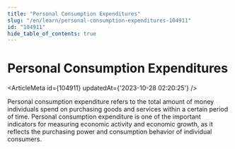 ```yaml
---
title: "Personal Consumption Expenditures"
slug: "/en/learn/personal-consumption-expenditures-104911"
id: "104911"
hide_table_of_contents: true
---
```



# Personal Consumption Expenditures

<ArticleMeta id={104911} updatedAt={'2023-10-28 02:20:25'} />
<div className='border-solid border-b border-t-0 my-4 border-[var(--ifm-color-gray-300)]' />

Personal consumption expenditure refers to the total amount of money individuals spend on purchasing goods and services within a certain period of time. Personal consumption expenditure is one of the important indicators for measuring economic activity and economic growth, as it reflects the purchasing power and consumption behavior of individual consumers.
